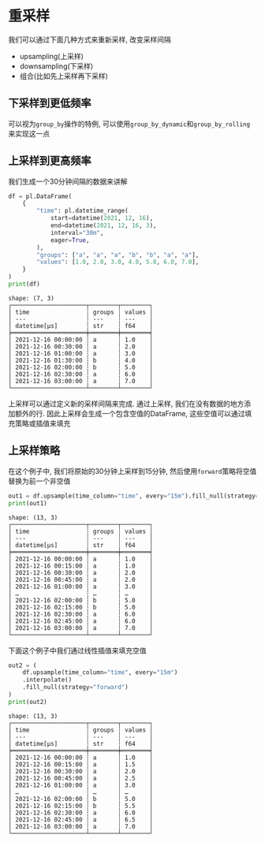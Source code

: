 # 重采样

我们可以通过下面几种方式来重新采样, 改变采样间隔

- upsampling(上采样)
- downsampling(下采样)
- 组合(比如先上采样再下采样)

## 下采样到更低频率
可以视为`group_by`操作的特例, 可以使用`group_by_dynamic`和`group_by_rolling`来实现这一点

## 上采样到更高频率

我们生成一个30分钟间隔的数据来讲解

```python
df = pl.DataFrame(
    {
        "time": pl.datetime_range(
            start=datetime(2021, 12, 16),
            end=datetime(2021, 12, 16, 3),
            interval="30m",
            eager=True,
        ),
        "groups": ["a", "a", "a", "b", "b", "a", "a"],
        "values": [1.0, 2.0, 3.0, 4.0, 5.0, 6.0, 7.0],
    }
)
print(df)
```

```text
shape: (7, 3)
┌─────────────────────┬────────┬────────┐
│ time                ┆ groups ┆ values │
│ ---                 ┆ ---    ┆ ---    │
│ datetime[μs]        ┆ str    ┆ f64    │
╞═════════════════════╪════════╪════════╡
│ 2021-12-16 00:00:00 ┆ a      ┆ 1.0    │
│ 2021-12-16 00:30:00 ┆ a      ┆ 2.0    │
│ 2021-12-16 01:00:00 ┆ a      ┆ 3.0    │
│ 2021-12-16 01:30:00 ┆ b      ┆ 4.0    │
│ 2021-12-16 02:00:00 ┆ b      ┆ 5.0    │
│ 2021-12-16 02:30:00 ┆ a      ┆ 6.0    │
│ 2021-12-16 03:00:00 ┆ a      ┆ 7.0    │
└─────────────────────┴────────┴────────┘
```
上采样可以通过定义新的采样间隔来完成. 通过上采样, 我们在没有数据的地方添加额外的行.
因此上采样会生成一个包含空值的DataFrame, 这些空值可以通过填充策略或插值来填充

## 上采样策略

在这个例子中, 我们将原始的30分钟上采样到15分钟, 然后使用`forward`策略将空值替换为前一个非空值

```python
out1 = df.upsample(time_column="time", every="15m").fill_null(strategy="forward")
print(out1)
```

```text
shape: (13, 3)
┌─────────────────────┬────────┬────────┐
│ time                ┆ groups ┆ values │
│ ---                 ┆ ---    ┆ ---    │
│ datetime[μs]        ┆ str    ┆ f64    │
╞═════════════════════╪════════╪════════╡
│ 2021-12-16 00:00:00 ┆ a      ┆ 1.0    │
│ 2021-12-16 00:15:00 ┆ a      ┆ 1.0    │
│ 2021-12-16 00:30:00 ┆ a      ┆ 2.0    │
│ 2021-12-16 00:45:00 ┆ a      ┆ 2.0    │
│ 2021-12-16 01:00:00 ┆ a      ┆ 3.0    │
│ …                   ┆ …      ┆ …      │
│ 2021-12-16 02:00:00 ┆ b      ┆ 5.0    │
│ 2021-12-16 02:15:00 ┆ b      ┆ 5.0    │
│ 2021-12-16 02:30:00 ┆ a      ┆ 6.0    │
│ 2021-12-16 02:45:00 ┆ a      ┆ 6.0    │
│ 2021-12-16 03:00:00 ┆ a      ┆ 7.0    │
└─────────────────────┴────────┴────────┘
```

下面这个例子中我们通过线性插值来填充空值

```python
out2 = (
    df.upsample(time_column="time", every="15m")
    .interpolate()
    .fill_null(strategy="forward")
)
print(out2)
```
```text
shape: (13, 3)
┌─────────────────────┬────────┬────────┐
│ time                ┆ groups ┆ values │
│ ---                 ┆ ---    ┆ ---    │
│ datetime[μs]        ┆ str    ┆ f64    │
╞═════════════════════╪════════╪════════╡
│ 2021-12-16 00:00:00 ┆ a      ┆ 1.0    │
│ 2021-12-16 00:15:00 ┆ a      ┆ 1.5    │
│ 2021-12-16 00:30:00 ┆ a      ┆ 2.0    │
│ 2021-12-16 00:45:00 ┆ a      ┆ 2.5    │
│ 2021-12-16 01:00:00 ┆ a      ┆ 3.0    │
│ …                   ┆ …      ┆ …      │
│ 2021-12-16 02:00:00 ┆ b      ┆ 5.0    │
│ 2021-12-16 02:15:00 ┆ b      ┆ 5.5    │
│ 2021-12-16 02:30:00 ┆ a      ┆ 6.0    │
│ 2021-12-16 02:45:00 ┆ a      ┆ 6.5    │
│ 2021-12-16 03:00:00 ┆ a      ┆ 7.0    │
└─────────────────────┴────────┴────────┘
```